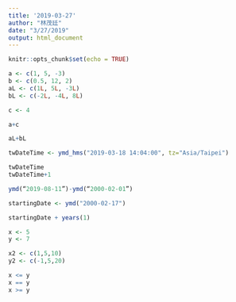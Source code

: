 ```yaml
---
title: '2019-03-27'
author: "林茂廷"
date: "3/27/2019"
output: html_document
---
```


```r
knitr::opts_chunk$set(echo = TRUE)
```

```r
a <- c(1, 5, -3)
b <- c(0.5, 12, 2)
aL <- c(1L, 5L, -3L)
bL <- c(-2L, -4L, 8L)
```

```r
c <- 4
```

```r
a+c

aL+bL
```
```r
twDateTime <- ymd_hms("2019-03-18 14:04:00", tz="Asia/Taipei")
```

```r
twDateTime
twDateTime+1
```
```r
ymd(“2019-08-11”)-ymd(“2000-02-01”)
```
```r
startingDate <- ymd("2000-02-17")
```
```r
startingDate + years(1)
```
```r
x <- 5
y <- 7

x2 <- c(1,5,10)
y2 <- c(-1,5,20)
```
```r
x <= y
x == y
x >= y
```




